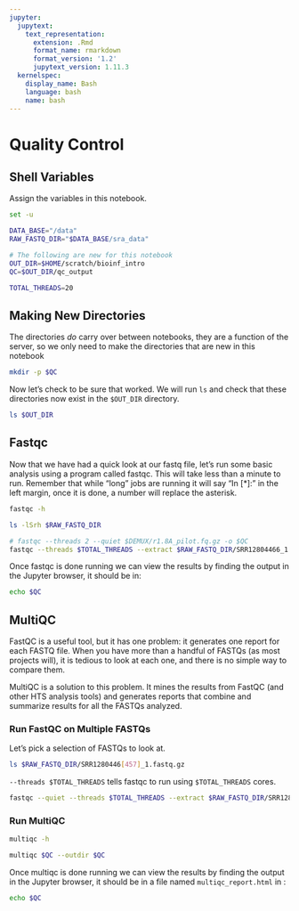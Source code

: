 ```yaml
---
jupyter:
  jupytext:
    text_representation:
      extension: .Rmd
      format_name: rmarkdown
      format_version: '1.2'
      jupytext_version: 1.11.3
  kernelspec:
    display_name: Bash
    language: bash
    name: bash
---
```


# Quality Control
<!--
** Add Intro Text***
-->

## Shell Variables
Assign the variables in this notebook.

```bash
set -u

DATA_BASE="/data"
RAW_FASTQ_DIR="$DATA_BASE/sra_data"

# The following are new for this notebook
OUT_DIR=$HOME/scratch/bioinf_intro
QC=$OUT_DIR/qc_output

TOTAL_THREADS=20
```

## Making New Directories
The directories *do* carry over between notebooks, they are a function of the server, so we only need to make the directories that are new in this notebook

```bash
mkdir -p $QC
```

Now let's check to be sure that worked.  We will run `ls` and check that these directories now exist in the `$OUT_DIR` directory.

```bash
ls $OUT_DIR
```

## Fastqc
Now that we have had a quick look at our fastq file, let's run some basic analysis using a program called fastqc.  This will take less than a minute to run.  Remember that while "long" jobs are running it will say "In [\*]:" in the left margin, once it is done, a number will replace the asterisk.

```bash
fastqc -h
```

```bash
ls -lSrh $RAW_FASTQ_DIR
```

```bash
# fastqc --threads 2 --quiet $DEMUX/r1.8A_pilot.fq.gz -o $QC
fastqc --threads $TOTAL_THREADS --extract $RAW_FASTQ_DIR/SRR12804466_1.fastq.gz -o $QC
```

Once fastqc is done running we can view the results by finding the output in the Jupyter browser, it should be in:

```bash
echo $QC
```

## MultiQC
FastQC is a useful tool, but it has one problem: it generates one report for each FASTQ file.  When you have more than a handful of FASTQs (as most projects will), it is tedious to look at each one, and there is no simple way to compare them.

MultiQC is a solution to this problem.  It mines the results from FastQC (and other HTS analysis tools) and generates reports that combine and summarize results for all the FASTQs analyzed.

### Run FastQC on Multiple FASTQs
Let's pick a selection of FASTQs to look at.

```bash
ls $RAW_FASTQ_DIR/SRR1280446[457]_1.fastq.gz
```

`--threads $TOTAL_THREADS` tells fastqc to run using `$TOTAL_THREADS` cores.

```bash
fastqc --quiet --threads $TOTAL_THREADS --extract $RAW_FASTQ_DIR/SRR1280446[457]_1.fastq.gz -o $QC
```

### Run MultiQC

```bash
multiqc -h
```

```bash
multiqc $QC --outdir $QC
```

Once multiqc is done running we can view the results by finding the output in the Jupyter browser, it should be in a file named `multiqc_report.html` in :

```bash
echo $QC
```
